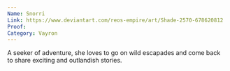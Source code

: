 ```yaml
---
Name: Snorri
Link: https://www.deviantart.com/reos-empire/art/Shade-2570-678620812
Proof: 
Category: Vayron
---
```

A seeker of adventure, she loves to go on wild escapades and come back to share exciting and outlandish stories.